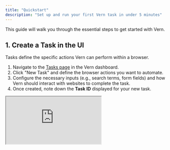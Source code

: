 ```yaml
---
title: "Quickstart"
description: "Set up and run your first Vern task in under 5 minutes"
---
```


This guide will walk you through the essential steps to get started with Vern.

## 1. Create a Task in the UI

Tasks define the specific actions Vern can perform within a browser.

1.  Navigate to the [Tasks page](https://vern.so/tasks) in the Vern dashboard.
2.  Click "New Task" and define the browser actions you want to automate.
3.  Configure the necessary inputs (e.g., search terms, form fields) and how Vern should interact with websites to complete the task.
4.  Once created, note down the **Task ID** displayed for your new task.

<div style={{ position: "relative", paddingBottom: "56.25%", height: 0 }}>
  <iframe
    className="shadow-lg"
    style={{
      position: "absolute",
      top: 0,
      left: 0,
      width: "100%",
      height: "100%",
    }}
    src="https://www.tella.tv/video/cm9831o4j00000bih6mv481m2/embed?b=0&title=0&a=1&loop=1&autoPlay=true&t=0&muted=1&wt=0"
    allowFullScreen={true}
    allowTransparency={false}
  />
</div>

## 2. Install the SDK

```bash
npm install vern
```

## 3. Initialize the SDK

Import and initialize the Vern SDK with your API key:

```typescript
import Vern from "vern";

const vern = Vern({ apiKey: "YOUR_API_KEY" });
```

## 4. Run a Task

You can run a task using the explicit `createRun` method:

```typescript
const run = await vern.createRun({
  taskId: "getCarDetails",
  inputs: { registration: "YLG19A" },
});
```

## 5. Poll for Run Completion

You can poll for the run to complete using a helper function:

```typescript
async function pollRunUntilComplete(runId, interval = 10000) {
  while (true) {
    const runDetails = await vern.getRun(runId);
    if (runDetails.status === "completed") {
      return runDetails;
    }
    await new Promise((resolve) => setTimeout(resolve, interval));
  }
}

const completedRun = await pollRunUntilComplete(run.id);
// completedRun.result will have the extracted response data when done (if specified)
```

**Example of a completed run response:**

```json
{
  "id": "1acsd6-03b4-4402-84c8-4d2a555b1a4a",
  "task": "Get car details",
  "status": "completed",
  "created_at": "2025-05-05T02:07:58.444979Z",
  "started_at": "2025-05-05T02:09:23.379952Z",
  "completed_at": "2025-05-05T02:09:23.379952Z",
  "inputs": {
    "registration": "YLG19A"
  }
  "response": {
    "carDetails": {
      "make": "Hyundai",
      "model": "i30",
      "year": "2017"
    }
  }
}
```

## Next Steps

You've successfully defined a task and executed a run!

Explore the documentation further to learn about:

- Creating more complex browser automation tasks
- Setting up advanced configurations
- Error handling and debugging
- Integrating Vern with your application workflow

```bash
curl -X POST https://vern.so/api/v1/runs \
  -H "x-api-key: YOUR_API_KEY" \
  -H "Content-Type: application/json" \
  -d '{
    "taskId": "getCarDetails",
    "inputs": {
      "registration": "YLG19A"
    }
  }'
```
